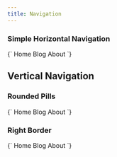 ```yaml
---
title: Navigation
---
```



### Simple Horizontal Navigation

<LiveCode>
  {`<Flex as="nav" sx={{ width: '100%' }}>
  <NavLink href="#!" p={2}>
    Home
  </NavLink>
  <NavLink href="#!" p={2}>
    Blog
  </NavLink>
  <NavLink href="#!" p={2}>
    About
  </NavLink>
</Flex>`}
</LiveCode>

## Vertical Navigation

### Rounded Pills

<LiveCode>
  {`<Flex as="nav" sx={{ width: '50%', flexDirection: 'column' }}>
  <NavLink href="#!" p={2}>
    Home
  </NavLink>
  <NavLink href="#!" p={2}>
    Blog
  </NavLink>
  <NavLink href="#!" p={2}>
    About
  </NavLink>
</Flex>`}
</LiveCode>

### Right Border

<LiveCode>
  {`<Flex as="nav" sx={{ borderRight: '1px solid #d6d8d0', width: '50%', flexDirection: 'column' }}>
  <NavLink href="#!" p={2}>
    Home
  </NavLink>
  <NavLink href="#!" p={2}>
    Blog
  </NavLink>
  <NavLink href="#!" p={2}>
    About
  </NavLink>
</Flex>`}
</LiveCode>
